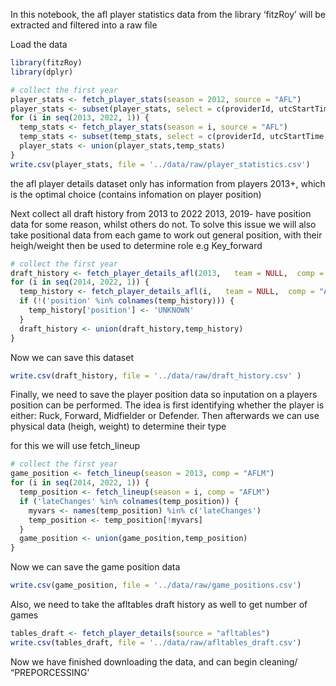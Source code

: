 In this notebook, the afl player statistics data from the library 'fitzRoy' will
be extracted and filtered into a raw file


Load the data
```r
library(fitzRoy)
library(dplyr)
```
```r
# collect the first year 
player_stats <- fetch_player_stats(season = 2012, source = "AFL")
player_stats <- subset(player_stats, select = c(providerId, utcStartTime, compSeason.shortName, round.name, round.roundNumber, venue.name, home.team.club.name, away.team.club.name, player.player.position, player.player.player.playerId, player.player.player.givenName, player.player.player.surname, teamId, timeOnGroundPercentage, goals, behinds, kicks, handballs, 	disposals, marks,	bounces,	tackles,	contestedPossessions,	uncontestedPossessions,	totalPossessions,	inside50s,	marksInside50,	contestedMarks,	hitouts,	onePercenters,	disposalEfficiency,	clangers,	freesFor,	freesAgainst,	dreamTeamPoints,	rebound50s,	goalAssists,	goalAccuracy,	ratingPoints,	turnovers,	intercepts,	tacklesInside50, teamStatus, player.playerId, player.jumperNumber, team.name))
for (i in seq(2013, 2022, 1)) {
  temp_stats <- fetch_player_stats(season = i, source = "AFL")
  temp_stats <- subset(temp_stats, select = c(providerId, utcStartTime, compSeason.shortName, round.name, round.roundNumber, venue.name, home.team.club.name, away.team.club.name, player.player.position, player.player.player.playerId, player.player.player.givenName, player.player.player.surname, teamId, timeOnGroundPercentage, goals, behinds, kicks, handballs, 	disposals, marks,	bounces,	tackles,	contestedPossessions,	uncontestedPossessions,	totalPossessions,	inside50s,	marksInside50,	contestedMarks,	hitouts,	onePercenters,	disposalEfficiency,	clangers,	freesFor,	freesAgainst,	dreamTeamPoints,	rebound50s,	goalAssists,	goalAccuracy,	ratingPoints,	turnovers,	intercepts,	tacklesInside50, teamStatus, player.playerId, player.jumperNumber, team.name))
  player_stats <- union(player_stats,temp_stats)
}
write.csv(player_stats, file = '../data/raw/player_statistics.csv')
```
the afl player details dataset only has information from players 2013+, which is the optimal choice (contains infomation on player position) 


Next collect all draft history from 2013 to 2022
2013, 2019- have position data for some reason, whilst others do not. 
To solve this issue we will also take positional data from each game to work out general position,
with their heigh/weight then be used to determine role e.g Key_forward
```r
# collect the first year 
draft_history <- fetch_player_details_afl(2013,   team = NULL,  comp = "AFLM")
for (i in seq(2014, 2022, 1)) {
  temp_history <- fetch_player_details_afl(i,   team = NULL,  comp = "AFLM")
  if (!('position' %in% colnames(temp_history))) {
    temp_history['position'] <- 'UNKNOWN'
  }
  draft_history <- union(draft_history,temp_history)
}
```
Now we can save this dataset
```r
write.csv(draft_history, file = '../data/raw/draft_history.csv' )
```
Finally, we need to save the player position data so inputation on a 
players position can be performed. The idea is first identifying whether 
the player is either: Ruck, Forward, Midfielder or Defender.
Then afterwards we can use physical data (heigh, weight) to
determine their type

for this we will use fetch_lineup
```r
# collect the first year 
game_position <- fetch_lineup(season = 2013, comp = "AFLM")
for (i in seq(2014, 2022, 1)) {
  temp_position <- fetch_lineup(season = i, comp = "AFLM")
  if ('lateChanges' %in% colnames(temp_position)) {
    myvars <- names(temp_position) %in% c('lateChanges')
    temp_position <- temp_position[!myvars]
  }
  game_position <- union(game_position,temp_position)
}
```
Now we can save the game position data
```r
write.csv(game_position, file = '../data/raw/game_positions.csv')
```
Also, we need to take the afltables draft history as well to get number of games
```r
tables_draft <- fetch_player_details(source = "afltables")
write.csv(tables_draft, file = '../data/raw/afltables_draft.csv')
```

Now we have finished downloading the data, and can begin cleaning/ "PREPORCESSING'
